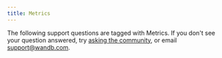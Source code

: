 ```yaml
---
title: Metrics
---
```



The following support questions are tagged with Metrics. If you don't see your question answered, try [asking the community](https://community.wandb.ai/), or email support@wandb.com.

<KBArticlesList language="ja" kbArticleMap={kbArticleMap} tag="metrics"/>
